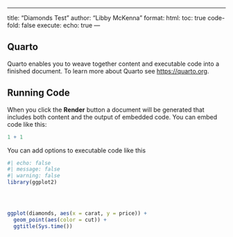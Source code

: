 ------------------------------------------------------------------------

title: "Diamonds Test" author: "Libby McKenna" format: html: toc: true code-fold: false execute: echo: true ---

## Quarto

Quarto enables you to weave together content and executable code into a finished document. To learn more about Quarto see <https://quarto.org>.

## Running Code

When you click the **Render** button a document will be generated that includes both content and the output of embedded code. You can embed code like this:

```r
1 + 1
```

You can add options to executable code like this

```r
#| echo: false
#| message: false
#| warning: false
library(ggplot2)


  
```

```r

ggplot(diamonds, aes(x = carat, y = price)) +
  geom_point(aes(color = cut)) +
  ggtitle(Sys.time())

```

